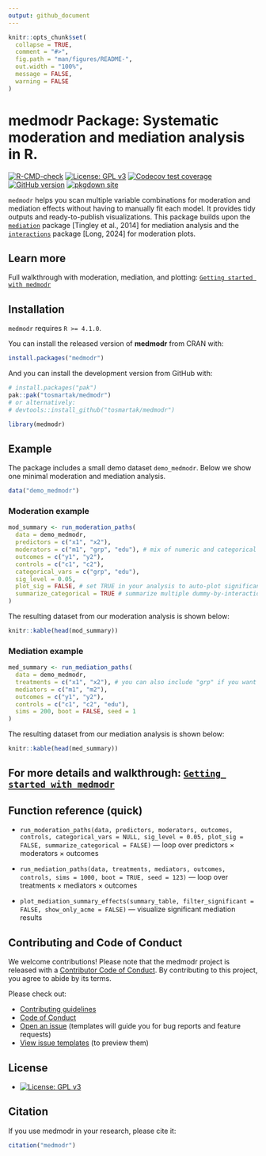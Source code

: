 ```yaml
---
output: github_document
---
```


```r
knitr::opts_chunk$set(
  collapse = TRUE,
  comment = "#>",
  fig.path = "man/figures/README-",
  out.width = "100%",
  message = FALSE,
  warning = FALSE
)
```

# medmodr Package: Systematic moderation and mediation analysis in R.

<!-- badges: start -->
[![R-CMD-check](https://github.com/tosmartak/medmodr/actions/workflows/R-CMD-check.yaml/badge.svg)](https://github.com/tosmartak/medmodr/actions/workflows/R-CMD-check.yaml)
[![License: GPL v3](https://img.shields.io/badge/License-GPL%20v3-blue.svg)](https://www.gnu.org/licenses/gpl-3.0)
[![Codecov test coverage](https://codecov.io/gh/tosmartak/medmodr/graph/badge.svg)](https://app.codecov.io/gh/tosmartak/medmodr)
[![GitHub version](https://img.shields.io/github/r-package/v/tosmartak/medmodr)](https://github.com/tosmartak/medmodr/)
[![pkgdown site](https://img.shields.io/badge/docs-pkgdown-blue.svg)](https://tosmartak.github.io/medmodr/)
<!-- badges: end -->

<!-- CRAN badges (uncomment once on CRAN)
[![CRAN status](https://www.r-pkg.org/badges/version/medmodr)](https://CRAN.R-project.org/package=medmodr)
[![CRAN downloads](https://cranlogs.r-pkg.org/badges/last-month/medmodr)](https://CRAN.R-project.org/package=medmodr)
[![CRAN checks](https://badges.cranchecks.info/worst/medmodr.svg)](https://cran.r-project.org/web/checks/check_results_medmodr.html)
-->

`medmodr` helps you scan multiple variable combinations for moderation and mediation effects without having to manually fit each model. It provides tidy outputs and ready-to-publish visualizations. This package builds upon the [`mediation`](https://CRAN.R-project.org/package=mediation) package [Tingley et al., 2014] for mediation analysis and the [`interactions`](https://CRAN.R-project.org/package=interactions) package [Long, 2024] for moderation plots.

## Learn more
Full walkthrough with moderation, mediation, and plotting:
[`Getting started with medmodr`](https://tosmartak.github.io/medmodr/articles/getting-started.html)

## Installation

`medmodr` requires `R >= 4.1.0`.

You can install the released version of **medmodr** from CRAN with:

```r
install.packages("medmodr")
```

And you can install the development version from GitHub with:

```r
# install.packages("pak")
pak::pak("tosmartak/medmodr")
# or alternatively:
# devtools::install_github("tosmartak/medmodr")
```

```r
library(medmodr)
```

## Example
The package includes a small demo dataset `demo_medmodr`. Below we show one minimal moderation and mediation analysis.

```r
data("demo_medmodr")
```

### Moderation example

```r
mod_summary <- run_moderation_paths(
  data = demo_medmodr,
  predictors = c("x1", "x2"),
  moderators = c("m1", "grp", "edu"), # mix of numeric and categorical
  outcomes = c("y1", "y2"),
  controls = c("c1", "c2"),
  categorical_vars = c("grp", "edu"),
  sig_level = 0.05,
  plot_sig = FALSE, # set TRUE in your analysis to auto-plot significant interactions using the interaction package
  summarize_categorical = TRUE # summarize multiple dummy-by-interaction lines into a single row per categorical mod
)
```

The resulting dataset from our moderation analysis is shown below:

```r
knitr::kable(head(mod_summary))
```

### Mediation example

```r
med_summary <- run_mediation_paths(
  data = demo_medmodr,
  treatments = c("x1", "x2"), # you can also include "grp" if you want to treat it as a treatment
  mediators = c("m1", "m2"),
  outcomes = c("y1", "y2"),
  controls = c("c1", "c2", "edu"),
  sims = 200, boot = FALSE, seed = 1
)
```

The resulting dataset from our mediation analysis is shown below:

```r
knitr::kable(head(med_summary))
```

## For more details and walkthrough: [`Getting started with medmodr`](https://tosmartak.github.io/medmodr/articles/getting-started.html)

## Function reference (quick)

- `run_moderation_paths(data, predictors, moderators, outcomes, controls, categorical_vars = NULL, sig_level = 0.05, plot_sig = FALSE, summarize_categorical = FALSE)` — loop over predictors × moderators × outcomes

- `run_mediation_paths(data, treatments, mediators, outcomes, controls, sims = 1000, boot = TRUE, seed = 123)` — loop over treatments × mediators × outcomes

- `plot_mediation_summary_effects(summary_table, filter_significant = FALSE, show_only_acme = FALSE)` — visualize significant mediation results

## Contributing and Code of Conduct

We welcome contributions! Please note that the medmodr project is released with a [Contributor Code of Conduct](https://tosmartak.github.io/medmodr/CODE_OF_CONDUCT.html). By contributing to this project, you agree to abide by its terms.

Please check out:

- [Contributing guidelines](https://github.com/tosmartak/medmodr/blob/main/.github/CONTRIBUTING.md)
- [Code of Conduct](https://github.com/tosmartak/medmodr/blob/main/CODE_OF_CONDUCT.md)
- [Open an issue](https://github.com/tosmartak/medmodr/issues) (templates will guide you for bug reports and feature requests)
- [View issue templates](https://github.com/tosmartak/medmodr/tree/main/.github/ISSUE_TEMPLATE) (to preview them)

## License

- [![License: GPL v3](https://img.shields.io/badge/License-GPL%20v3-blue.svg)](https://www.gnu.org/licenses/gpl-3.0)

## Citation

If you use medmodr in your research, please cite it:

```r
citation("medmodr")
```

